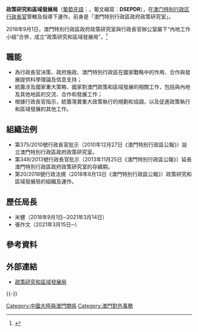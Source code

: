 {{澳門政府部門基礎資訊
|中文部門名稱=政策研究和區域發展局||葡文部門名稱={{lang|pt|Direcção dos Serviços de Estudo de Políticas e Desenvolvimento Regional}}
|部門標誌=DSEPDR logo.gif|
|部門標誌名稱 = 政策研究和區域發展局標誌|
|首長職銜=局長
|首長姓名=張作文
|副首長職銜=副局長
|副首長姓名=吳海恩、林媛
|部門性質=公共部門 
|成立年份=2018年9月1日
|所屬部門=[[澳門特別行政區行政長官|行政長官]]|
|總部=澳門氹仔[[体育路_(澳门)|體育路]]185-195號|
}}
'''政策研究和區域發展局'''（[[葡萄牙語|葡萄牙語]]：{{lang|pt|Direcção dos Serviços de Estudo de Políticas e Desenvolvimento Regional}}，葡文縮寫：'''DSEPDR'''），在[[澳门特别行政区行政長官|澳门特别行政区行政長官]]管轄及指導下運作。前身是「澳門特別行政區政府政策研究室」。

2018年9月1日，澳門特別行政區政府政策研究室與行政長官辦公室屬下“內地工作小組”合併，成立“政策研究和區域發展局”。<ref>{{Cite web |url=https://www.gcs.gov.mo/showNews.php?PageLang=C&DataUcn=128383 |title=行政會完成討論《政策研究和區域發展局的組織及運作》行政法規草案 |accessdate=2018-08-14 |archive-date=2018-08-14 |archive-url=https://web.archive.org/web/20180814103646/https://www.gcs.gov.mo/showNews.php?PageLang=C&DataUcn=128383 |dead-url=no }}</ref>

==職能==
*為行政長官決策、政府施政、澳門特別行政區在國家戰略中的作用、合作與發展提供科學理論及信息支持；
*統籌涉及國家重大策略、國家對澳門政策和區域發展的相關工作，包括與內地及其他地區的交流、合作和發展工作；
*根據行政長官指示，統籌落實重大政策執行的規劃和協調，以及促進政策執行和區域發展的其他工作。

== 組織法例 ==
* 第375/2010號行政長官批示（2010年12月27日《澳門特別行政區公報》）設立澳門特別行政區政府政策研究室。
* 第348/2013號行政長官批示（2013年11月25日《澳門特別行政區公報》）延長澳門特別行政區政府政策研究室的存續期。
* 第20/2018號行政法規（2018年8月13日《澳門特別行政區公報》）政策研究和區域發展局的組織及運作。

== 歷任局長 ==

* 米健（2018年9月1日─2021年3月14日）
* 張作文（2021年3月15日─）

==參考資料==
{{reflist}}

==外部連結==
*[https://www.dsepdr.gov.mo/zh-hant/ 政策研究和區域發展局] {{Wayback|url=https://www.dsepdr.gov.mo/zh-hant/ |date=20180901215701 }}

{{-}}
{{澳門特別行政區政府部門}}

[[Category:中國大陸與澳門關係|Category:中國大陸與澳門關係]]
[[Category:澳門對外事務|Category:澳門對外事務]]